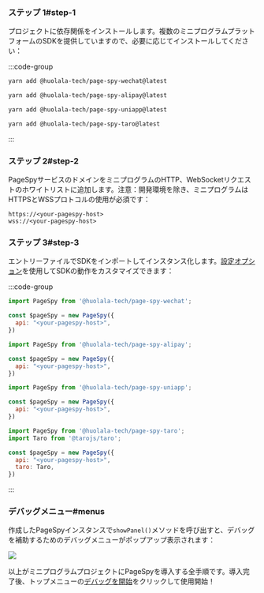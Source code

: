 
### ステップ 1#step-1

プロジェクトに依存関係をインストールします。複数のミニプログラムプラットフォームのSDKを提供していますので、必要に応じてインストールしてください：

:::code-group

```bash wechat
yarn add @huolala-tech/page-spy-wechat@latest
```

```bash alipay
yarn add @huolala-tech/page-spy-alipay@latest
```

```bash uniapp
yarn add @huolala-tech/page-spy-uniapp@latest
```

```bash taro
yarn add @huolala-tech/page-spy-taro@latest
```

:::


### ステップ 2#step-2

PageSpyサービスのドメインをミニプログラムのHTTP、WebSocketリクエストのホワイトリストに追加します。注意：開発環境を除き、ミニプログラムはHTTPSとWSSプロトコルの使用が必須です：

```
https://<your-pagespy-host>
wss://<your-pagespy-host>
```

### ステップ 3#step-3

エントリーファイルでSDKをインポートしてインスタンス化します。[設定オプション]({VITE_SDK_WECHAT_REPO})を使用してSDKの動作をカスタマイズできます：

:::code-group

```js wechat
import PageSpy from '@huolala-tech/page-spy-wechat';

const $pageSpy = new PageSpy({
  api: "<your-pagespy-host>",
})
```

```js alipay
import PageSpy from '@huolala-tech/page-spy-alipay';

const $pageSpy = new PageSpy({
  api: "<your-pagespy-host>",
})
```

```js uniapp
import PageSpy from '@huolala-tech/page-spy-uniapp';

const $pageSpy = new PageSpy({
  api: "<your-pagespy-host>",
})
```

```js taro
import PageSpy from '@huolala-tech/page-spy-taro';
import Taro from '@tarojs/taro';

const $pageSpy = new PageSpy({
  api: "<your-pagespy-host>",
  taro: Taro,
})
```

:::

### デバッグメニュー#menus

作成したPageSpyインスタンスで`showPanel()`メソッドを呼び出すと、デバッグを補助するためのデバッグメニューがポップアップ表示されます：

<a href={mpPanelImg} target="_blank">
  <img src={mpPanelImg} style={{ maxWidth: 320 }} />
</a>

以上がミニプログラムプロジェクトにPageSpyを導入する全手順です。導入完了後、トップメニューの<Tooltip title="メニューはデフォルトで非表示、デプロイ後に表示されます" color="purple"><a href="javascript:void(0)">デバッグを開始</a></Tooltip>をクリックして使用開始！
